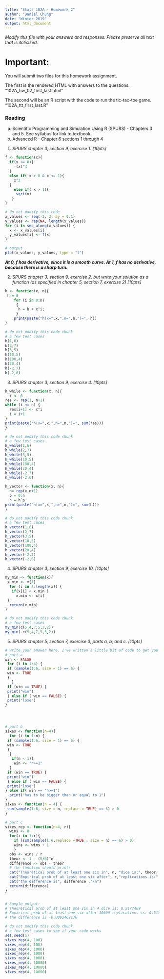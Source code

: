 ```yaml
---
title: "Stats 102A - Homework 2"
author: "Daniel Chung"
date: "Winter 2019"
output: html_document
---
```


_Modify this file with your answers and responses. Please preserve all text that is italicized._


# Important:

You will submit two files for this homework assignment.

The first is the rendered HTML with answers to the questions. "102A_hw_02_first_last.html"

The second will be an R script with the code to run the tic-tac-toe game. "102A_ttt_first_last.R"



### Reading

a. Scientific Programming and Simulation Using R (SPURS) - Chapters 3 and 5. See syllabus for link to textbook.
b. Advanced R - Chapter 6 sections 1 through 4

1. _SPURS chapter 3, section 9, exercise 1. [10pts]_

```r
f <- function(x){
  if(x <= 0){
    -(x)^3
  }
  else if( x > 0 & x <= 1){
    x^2
  }
    else if( x > 1){
     sqrt(x)
   } 
}


```

```r
# do not modify this code
x_values <- seq(-2, 2, by = 0.1)
y_values <- rep(NA, length(x_values))
for (i in seq_along(x_values)) {
  x <- x_values[i]
  y_values[i] <- f(x)
}

# output
plot(x_values, y_values, type = "l")
```
***At 0, f has derivative, since it is a smooth curve. At 1, f has no derivative, because there is a sharp turn.*** 

2. _SPURS chapter 3, section 9, exercise 2, but write your solution as a function (as specified in chapter 5, section 7, exercise 2) [10pts]_

```r
h <- function(x, n){
 h = 0
    for (i in 0:n)
     {
      h = h + x^i;
     }
    print(paste("h(x=",x,",n=",n,")=", h))
}
```

```r
# do not modify this code chunk
# a few test cases
h(1,6)
h(2,7)
h(3,5)
h(10,5)
h(100,4)
h(20,4)
h(-2,7)
h(-2,6)
```

3. _SPURS chapter 3, section 9, exercise 4. [10pts]_

```r
h_while <- function(x, n){
  i <- 0
res <- rep(1, n+1)
while (i <= n) {
  res[i+1] <- x^i
  i = i+1
}
print(paste("h(x=",x,",n=",n,")=", sum(res)))
}

```

```r
# do not modify this code chunk
# a few test cases
h_while(1,6)
h_while(2,7)
h_while(3,5)
h_while(10,5)
h_while(100,4)
h_while(20,4)
h_while(-2,7)
h_while(-2,6)
```



```r

h_vector <- function(x, n){
  h= rep(x,n+1)
  p = 0:n
  h = h^p 
print(paste("h(x=",x,",n=",n,")=", sum(h)))
}
```

```r
# do not modify this code chunk
# a few test cases
h_vector(1,6)
h_vector(2,7)
h_vector(3,5)
h_vector(10,5)
h_vector(100,4)
h_vector(20,4)
h_vector(-2,7)
h_vector(-2,6)
```

4. _SPURS chapter 3, section 9, exercise 10. [10pts]_

```r
my_min <- function(x){
 x.min <- x[1]
  for (i in 2:length(x)) {
   if(x[i] < x.min )
     x.min <- x[i]
 }
  return(x.min)
}

```

```r
# do not modify this code chunk
# a few test cases
my_min(c(5,4,7,5,3,2))
my_min(-c(5,4,7,5,3,2))
```



5. _SPURS chapter 5, section 7, exercise 3, parts a, b, and c. [10pts]_

```r
# write your answer here. I've written a little bit of code to get you started.
# part a
win <- FALSE
 for (i in 1:4) {
 if (sample(1:6, size = 1) == 6) {
 win <- TRUE
 }
   }
 if (win == TRUE) {
 print("win")
 } else if ( win == FALSE) {
 print("lose")
}




# part b
sixes <- function(n=4){
  for (i in 1:n) {
 if (sample(1:6, size = 1) == 6) {
 win <- TRUE
 }
  }
   if(n < 1){
    win <- "n>=1"
  }
 if (win == TRUE) {
 print("win")
 } else if ( win == FALSE) {
 print("lose")
} else if( win == "n>=1")
  print("has to be bigger than or equal to 1")
}
sixes <- function(n = 4) {
 sum(sample(1:6, size = n, replace = TRUE) == 6) > 0
}

# part c
sixes_rep <- function(n=4, r){
  wins <- 0
  for(i in 1:r){
    if (sum(sample(1:6,replace =TRUE , size = n) == 6) > 0)
    wins <- wins + 1 
    }
  obs <- wins / r
  theor <- 1 - (5/6)^n
  difference <- obs - theor
  # the function should print:
  cat("Theoretical prob of at least one six in", n, "dice is:", theor, "\n")
  cat("Empirical prob of at least one six after", r,"replications is:", obs, "\n")
  cat("the difference is", difference ,"\n")
  return(difference)
}


# Sample output:
# Theoretical prob of at least one six in 4 dice is: 0.5177469 
# Empirical prob of at least one six after 10000 replications is: 0.5175 
# the difference is -0.0002469136 
```

```r
# do not modify this code chunk
# a few test cases to see if your code works
set.seed(1)
sixes_rep(4, 100)
sixes_rep(4, 100)
sixes_rep(4, 1000)
sixes_rep(4, 1000)
sixes_rep(4, 1000)
sixes_rep(4, 10000)
sixes_rep(4, 10000)
sixes_rep(4, 10000)
```



